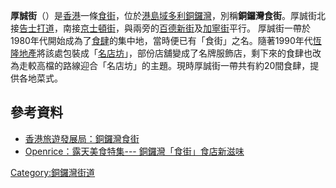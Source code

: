 {{Infobox Hong Kong Road
|   中文街道名稱    =  厚誠街
|   英文街道名稱    =  Houston Street
|   圖片        =  File:Food Street Hong Kong Entrance.jpg
|   圖片說明    =  銅鑼灣食街入口
|   路段總長度  =  0.1
|   車速限制    =  0
|   行車線數量  =  0
|   所在地區    =  [[灣仔區|灣仔區]][[銅鑼灣|銅鑼灣]]
|   起點        =  [[告士打道|告士打道]]
|   終點        =  [[京士頓街|京士頓街]]
|   通車日期    =
}}
'''厚誠街'''（{{lang-en|Houston Street}}）是[[香港|香港]]一條[[食街|食街]]，位於[[香港島|港島]][[維多利亞城|域多利]][[銅鑼灣|銅鑼灣]]，別稱'''銅鑼灣食街'''。厚誠街北接[[告士打道|告士打道]]，南接[[京士頓街|京士頓街]]，與兩旁的[[百德新街|百德新街]]及[[加寧街|加寧街]]平行。
{{commonscat|Houston Street, Hong Kong}}
厚誠街一帶於1980年代開始成為了[[食肆|食肆]]的集中地，當時便已有「食街」之名。隨著1990年代[[恆隆地產|恆隆地產]]將該處包裝成「[[名店坊|名店坊]]」，部份店舖變成了名牌服飾店，剩下來的食肆也改為走較高檔的路線迎合「名店坊」的主題。現時厚誠街一帶共有約20間食肆，提供各地菜式。

==參考資料==
*[http://www.discoverhongkong.com/tc/jsp/dining-district/dining-district-details.jsp?lang=TC&mall_id=124&d=HK 香港旅遊發展局：銅鑼灣食街]{{dead link|date=2017年12月 |bot=InternetArchiveBot |fix-attempted=yes }}
*[http://www.openrice.com/special/feature.htm?cmsid=232 Openrice：露天美食特集--- 銅鑼灣「食街」食店新滋味] {{Wayback|url=http://www.openrice.com/special/feature.htm?cmsid=232 |date=20120908120327 }}

{{HK-road-stub}}

[[Category:銅鑼灣街道|Category:銅鑼灣街道]]